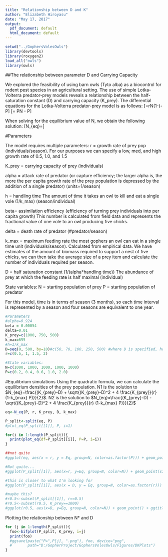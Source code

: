 ```yaml
---
title: "Relationship between D and K"
author: "Elizabeth Hiroyasu"
date: "May 17, 2017"
output:
  pdf_document: default
  html_document: default
---
```


```r
setwd("../GophersVolesOwls")
library(devtools)
library(roxygen2)
load_all("owls")
library(owls)
```

##The relationship between parameter D and Carrying Capacity

We explored the feasibility of using barn owls (Tyto alba) as a biocontrol for rodent pest species in an agricultural setting. The use of simple Lotka-Volterra predator-prey models reveals a relationship between the half-saturation constant (D) and carrying capacity (K_prey). The differential equations for the Lotka-Volterra predator-prey model is as follows:
\[\frac{dprey}{dt}=rN(1-\frac{N}{K_{prey}})-\frac{k_{max}N}{N+D}P\]
\[\frac{dpredator}{dt}= \beta PN - \delta P\]

When solving for the equilibrium value of N, we obtain the following solution:
\[N_{eq}=\frac{(K_{prey}-D) \pm \sqrt{(K_{prey}-D)^2 + 4 \frac{K_{prey}}{r} (rD-k_{max} P)}}{2}\]

#Parameters

The model requires multiple parameters:
r = growth rate of prey pop (individuals/season). For our purposes we can specify a low, med, and high growth rate of 0.5, 1.0, and 1.5

K_prey = carrying capacity of prey (individuals)

alpha = attack rate of predator (or capture efficiency; the larger alpha is, the more the per capita growth rate of the prey population is depressed by the addition of a single predator) (units=1/season)

h = handling time The amount of time it takes an owl to kill and eat a single vole (1/k_max) (season/individual)

beta= assimilation efficiency (efficiency of turning prey individuals into per capita growth) This number is calculated from field data and represents the fractional value of one vole to an owl producing five chicks.

delta = death rate of predator (#predator/season)

k_max = maximum feeding rate the most gophers an owl can eat in a single time unit (individuals/season). Calculated from empirical data. We have estimates of the amount of biomass required to support a nest of five chicks, we can then take the average size of a prey item and calculate the number of individuals required per season.

D = half saturation constant (1/(alpha*handling time)) The abundance of prey at which the feeding rate is half maximal (individual)

State variables:
N = starting population of prey 
P = starting population of predator


For this model, time is in terms of season (3 months), so each time interval is represented by a season and four seasons are equivalent to one year.

```r
#Parameters
#alpha=0.924
beta = 0.00054
delta=0.01
K_prey=c(1000, 750, 500)
k_max=655
#h=1/k_max
D=seq(0, 500, by=10)#c(50, 70, 100, 250, 500) #where D is specified, however can be calculated as 1/alpha*h
r=c(0.5, 1, 1.5, 2)

#State variables:
N=c(1000, 1000, 1000, 1000, 1000)
P=c(0.2, 0.4, 0.6, 1.0, 2.0)
```

#Equilibrium simulations
Using the quadratic formula, we can calculate the equilibrium densities of the prey population. N1 is the solution to $N_{eq}=\frac{(K_{prey}-D) + \sqrt{(K_{prey}-D)^2 + 4 \frac{K_{prey}}{r} (1-k_{max} P)}}{2}$. N2 is the solution to $N_{eq}=\frac{(K_{prey}-D) - \sqrt{(K_{prey}-D)^2 + 4 \frac{K_{prey}}{r} (1-k_{max} P)}}{2}$


```r
eq<-N_eq(P, r, K_prey, D, k_max)

P_split<-split(eq, P)
#plot_eq(P_split[[1]], P, i=1)

for(i in 1:length(P_split)){
  print(plot_eq(df=P_split[[i]], P=P, i=i))
}

##not quite
#ggplot(eq, aes(x = r, y = Eq, group=N, color=as.factor(P))) + geom_point(size = 0.5)

#Not quite...
#ggplot(P_split[[1]], aes(x=r, y=Eq, group=N, color=N)) + geom_point(size=0.5)

#this is closer to what I'm looking for
#ggplot(P_split[[1]], aes(x = D, y = Eq, group=N, color=as.factor(r))) + geom_point(size = 0.5)

#maybe this?
#r0.5<-subset(P_split[[1]], r==0.5)
#r0.5<-subset(r0.5, K_prey==1000)
#ggplot(r0.5, aes(x=D, y=Eq, group=N, color=N)) + geom_point() + ggtitle("Bifurcation Plot of N* vs D, r=0.5, P=0.2, K=1000")
```

Plotting the relationship between N* and D
```r
for (j in 1:length(P_split)){
  foo<-bifplot(P_split, K_prey, i=j)
  print(foo)
  #ggsave(paste("P=",P[j], ".png"), foo, device="png", 
  #       path="D:/GopherProject/GophersVolesOwls/Figures/DKPlots")
}


```

